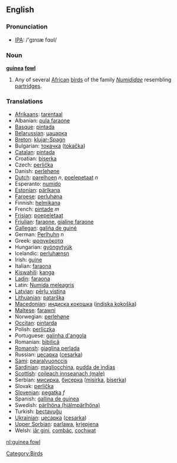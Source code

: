 {{wikipedia}}
==English==

===Pronunciation===
*[[w:IPA|IPA]]: /'gɪnɪæ fɑʊl/

===Noun===
'''[[guinea]] [[fowl]]'''

# Any of several [[African]] [[bird]]s of the family ''[[Numididae]]''  resembling [[partridge]]s.

[[Category:Birds]]


===Translations===

*[[Afrikaans]]: [[tarentaal]]
*Albanian: [[pula faraone]]
*[[Basque]]: [[pintada]]
*[[Belarussian]]: [[цацарка]]
*[[Breton]]: [[klujar-Spagn]]
*Bulgarian: [[токачка]] ([[tokačka]])
*[[Catalan]]: [[pintada]]
*Croatian: [[biserka]]
*Czech: [[perlička]]
*Danish: [[perlehøne]]
*[[Dutch]]: [[parelhoen]] ''n'', [[poelepetaat]] ''n''
*Esperanto: [[numido]]
*[[Estonian]]: [[pärlkana]]
*[[Faroese]]: [[perluhøna]]
*Finnish: [[helmikana]]
*French: [[pintade]] ''m''
*[[Frisian]]: [[poepeletaat]]
*[[Friulian]]: [[faraone]], [[gjaline faraone]]
*[[Gallegan]]: [[galiña de guiné]]
*German: [[Perlhuhn]] ''n''
*Greek: [[φραγκόκοτα]] '' ''
*Hungarian: [[gyöngytyúk]]
*Icelandic: [[perluhænsn]]
*Irish: [[guine]]
*Italian: [[faraona]] '' ''
*[[Kiswahili]]: [[kanga]]
*[[Ladin]]: [[faraona]]
*Latin: [[Numida meleagris]] '' ''
*[[Latvian]]: [[pērļu vistiņa]]
*[[Lithuanian]]: [[patarška]]
*[[Macedonian]]: [[индиcкa кoкoшкa]] ([[indiska kokoška]])
*[[Maltese]]: [[farawni]]
*Norwegian: [[perlehøne]]
*[[Occitan]]: [[pintarda]]
*Polish: [[perliczka]] '' ''
*Portuguese: [[galinha d'angola]]
*Romanian: [[bibilică]]
*[[Romansh]]: [[giaglina perlada]]
*Russian: [[цесарка]] ([[cesarka]]) '' ''
*[[Sami]]: [[pearalvuonccis]]
*[[Sardinian]]: [[magliocchina]], [[pudda de ìndias]]
*[[Scottish]]: [[coileach innseanach (male)]]
*Serbian: [[мисирка]], [[бисерка]] ([[misirka]], [[biserka]])
*Slovak: [[perlička]]
*[[Slovenian]]: [[pegatka]] ''f''
*Spanish: [[gallina de guinea]] '' ''
*Swedish: [[pärlhöna (hjälmpärlhöna)]]
*Turkish: [[beçtavuğu]]
*[[Ukrainian]]: [[цесарка]] ([[cesarka]])
*[[Upper Sorbian]]: [[parlawa]], [[krjepjena]]
*Welsh: [[iâr gini]], [[combác]], [[cochwat]]

[[nl:guinea fowl]]